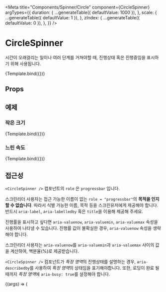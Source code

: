 
<Meta
  title="Components/Spinner/Circle"
  component={CircleSpinner}
  argTypes={{
    duration: {
      ...generateTable({ defaultValue: 1000 }),
    },
    scale: {
      ...generateTable({ defaultValue: 1 }),
    },
    zIndex: {
      ...generateTable({ defaultValue: 0 }),
    },
  }}
/>


# CircleSpinner

시간이 오래걸리는 일이나 여러 단계를 거쳐야할 때, 진행상태 혹은 진행중임을 표시하기 위해 사용됩니다.

<Canvas>
  <Story name="default">{Template.bind({})}</Story>
</Canvas>

## Props

<ArgsTable story="default" />

## 예제

### 작은 크기

<Canvas>
  <Story name="small" args={{ duration: 1000, scale: 0.5 }}>
    {Template.bind({})}
  </Story>
</Canvas>

### 느린 속도

<Canvas>
  <Story name="fast" args={{ duration: 1600, scale: 0.5 }}>
    {Template.bind({})}
  </Story>
</Canvas>

## 접근성

`<CircleSpinner />` 컴포넌트의 `role` 은 `progressbar` 입니다.

스크린리더 사용자는 접근 가능한 이름이 없는 `role = "progressbar"`의 **목적을 인지할 수 없습니다**.
따라서 식별 가능한 이름, 목적 등을 스크린유저에게 제공해야 합니다. 반드시 `aria-label`, `aria-labelledby` 혹은 `title`을 이용해 제공해 주세요.

진행률을 표시하고 싶다면 `aria-valuenow`, `aria-valuemin`, `aria-valuemax` 속성을 사용하여 나타낼 수 있습니다.
진행률 값이 불확실한 경우, `aria-valuenow` 속성을 생략해야 합니다.

스크린리더 사용자는 `aria-valuenow`를 `aria-valuemin`과 `aria-valuemax` 사이의 값을 계산하여, 백분율(%)로 제공받습니다.

`<CircleSpinner />` 컴포넌트가 *특정 영역*의 진행상태를 설명하는 경우, `aria-describedby`를 사용하여 *특정 영역*의 상태임을 표기해야합니다.
또한, 로딩이 완료 될 때까지 *특정 영역*에 `aria-busy: true`를 설정해야 합니다.

<Canvas>
  <Story name="accessibility" args={{ 'aria-labelledby': 'example', 'aria-describedby': 'example' }}>
    {(args) => (
      <div>
        <Template {...args} />
        <Badge id="example" aria-busy={true} text="#example" />
      </div>
    )}
  </Story>
</Canvas>
